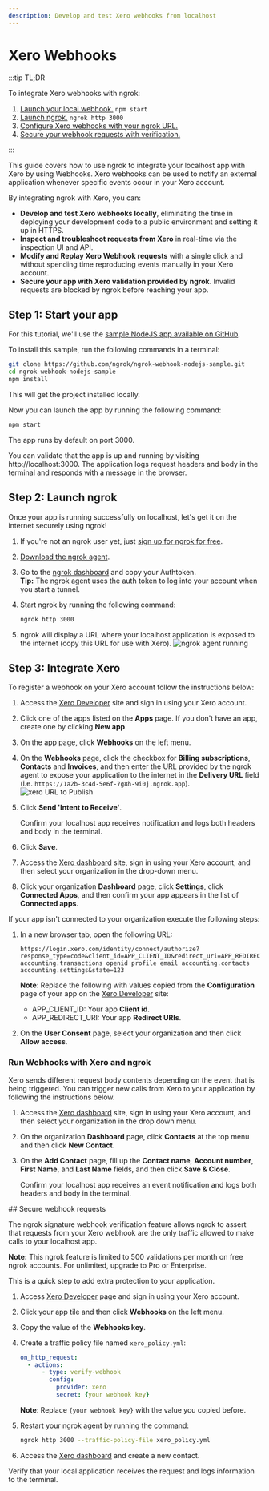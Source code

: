 ```yaml
---
description: Develop and test Xero webhooks from localhost
---
```



# Xero Webhooks

:::tip TL;DR

To integrate Xero webhooks with ngrok:

1. [Launch your local webhook.](#start-your-app) `npm start`
1. [Launch ngrok.](#start-ngrok) `ngrok http 3000`
1. [Configure Xero webhooks with your ngrok URL.](#setup-webhook)
1. [Secure your webhook requests with verification.](#security)

:::

This guide covers how to use ngrok to integrate your localhost app with Xero by using Webhooks.
Xero webhooks can be used to notify an external application whenever specific events occur in your Xero account.

By integrating ngrok with Xero, you can:

- **Develop and test Xero webhooks locally**, eliminating the time in deploying your development code to a public environment and setting it up in HTTPS.
- **Inspect and troubleshoot requests from Xero** in real-time via the inspection UI and API.
- **Modify and Replay Xero Webhook requests** with a single click and without spending time reproducing events manually in your Xero account.
- **Secure your app with Xero validation provided by ngrok**. Invalid requests are blocked by ngrok before reaching your app.

## **Step 1**: Start your app

For this tutorial, we'll use the [sample NodeJS app available on GitHub](https://github.com/ngrok/ngrok-webhook-nodejs-sample).

To install this sample, run the following commands in a terminal:

```bash
git clone https://github.com/ngrok/ngrok-webhook-nodejs-sample.git
cd ngrok-webhook-nodejs-sample
npm install
```

This will get the project installed locally.

Now you can launch the app by running the following command:

```bash
npm start
```

The app runs by default on port 3000.

You can validate that the app is up and running by visiting http://localhost:3000. The application logs request headers and body in the terminal and responds with a message in the browser.

## **Step 2**: Launch ngrok

Once your app is running successfully on localhost, let's get it on the internet securely using ngrok!

1. If you're not an ngrok user yet, just [sign up for ngrok for free](https://ngrok.com/signup).

1. [Download the ngrok agent](https://download.ngrok.com).

1. Go to the [ngrok dashboard](https://dashboard.ngrok.com) and copy your Authtoken. <br />
   **Tip:** The ngrok agent uses the auth token to log into your account when you start a tunnel.
1. Start ngrok by running the following command:

   ```bash
   ngrok http 3000
   ```

1. ngrok will display a URL where your localhost application is exposed to the internet (copy this URL for use with Xero).
   ![ngrok agent running](./img/integrations/launch_ngrok_tunnel.png)

## **Step 3**: Integrate Xero

To register a webhook on your Xero account follow the instructions below:

1. Access the [Xero Developer](https://developer.xero.com/app/manage/) site and sign in using your Xero account.

1. Click one of the apps listed on the **Apps** page. If you don't have an app, create one by clicking **New app**.

1. On the app page, click **Webhooks** on the left menu.

1. On the **Webhooks** page, click the checkbox for **Billing subscriptions**, **Contacts** and **Invoices**, and then enter the URL provided by the ngrok agent to expose your application to the internet in the **Delivery URL** field (i.e. `https://1a2b-3c4d-5e6f-7g8h-9i0j.ngrok.app`).
   ![xero URL to Publish](img/ngrok_url_configuration_xero.png)

1. Click **Send 'Intent to Receive'**.

   Confirm your localhost app receives notification and logs both headers and body in the terminal.

1. Click **Save**.

1. Access the [Xero dashboard](https://go.xero.com/) site, sign in using your Xero account, and then select your organization in the drop-down menu.

1. Click your organization **Dashboard** page, click **Settings**, click **Connected Apps**, and then confirm your app appears in the list of **Connected apps**.

If your app isn't connected to your organization execute the following steps:

1. In a new browser tab, open the following URL:

   ```
   https://login.xero.com/identity/connect/authorize?response_type=code&client_id=APP_CLIENT_ID&redirect_uri=APP_REDIRECT_URI&scope=offline_access accounting.transactions openid profile email accounting.contacts accounting.settings&state=123
   ```

   **Note**: Replace the following with values copied from the **Configuration** page of your app on the [Xero Developer](https://developer.xero.com/app/manage/) site:

   - APP_CLIENT_ID: Your app **Client id**.
   - APP_REDIRECT_URI: Your app **Redirect URIs**.

1. On the **User Consent** page, select your organization and then click **Allow access**.

### Run Webhooks with Xero and ngrok

Xero sends different request body contents depending on the event that is being triggered.
You can trigger new calls from Xero to your application by following the instructions below.

1. Access the [Xero dashboard](https://go.xero.com/) site, sign in using your Xero account, and then select your organization in the drop down menu.

1. On the organization **Dashboard** page, click **Contacts** at the top menu and then click **New Contact**.

1. On the **Add Contact** page, fill up the **Contact name**, **Account number**, **First Name**, and **Last Name** fields, and then click **Save & Close**.

   Confirm your localhost app receives an event notification and logs both headers and body in the terminal.

<InspectingRequests />

<ReplayingRequests />
## Secure webhook requests

The ngrok signature webhook verification feature allows ngrok to assert that requests from your Xero webhook are the only traffic allowed to make calls to your localhost app.

**Note:** This ngrok feature is limited to 500 validations per month on free ngrok accounts. For unlimited, upgrade to Pro or Enterprise.

This is a quick step to add extra protection to your application.

1. Access [Xero Developer](https://developer.xero.com/myapps/webhooks/) page and sign in using your Xero account.

1. Click your app tile and then click **Webhooks** on the left menu.

1. Copy the value of the **Webhooks key**.

1. Create a traffic policy file named `xero_policy.yml`:

   ```yaml
   on_http_request:
     - actions:
         - type: verify-webhook
           config:
             provider: xero
             secret: {your webhook key}
   ```

   **Note**: Replace `{your webhook key}` with the value you copied before.

1. Restart your ngrok agent by running the command:

   ```bash
   ngrok http 3000 --traffic-policy-file xero_policy.yml
   ```

1. Access the [Xero dashboard](https://go.xero.com/) and create a new contact.

Verify that your local application receives the request and logs information to the terminal.

